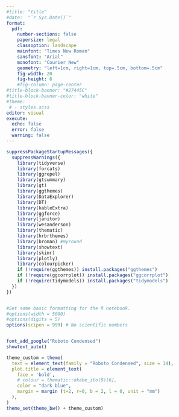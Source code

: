```yaml
---
#title: "title"
#date:  "`r Sys.Date()`"
format: 
  pdf:
    number-sections: false
    papersize: legal
    classoption: landscape
    mainfont: "Times New Roman"
    sansfont: "Arial"
    monofont: "Courier New"
    geometry: "left=1cm, right=1cm, top=.5cm, bottom=.5cm"
    fig-width: 20
    fig-height: 6
    #fig-column: page-center
#title-block-banner: "#27445C"
#title-block-banner-color: "white"
#theme: 
 # - styles.scss
editor: visual
execute: 
  echo: false
  error: false
  warning: false
---
```


```r
suppressPackageStartupMessages({
  suppressWarnings({
    library(tidyverse)
    library(forcats)
    library(ggrepel)
    library(gtsummary)
    library(gt)
    library(ggthemes)
    library(DataExplorer)
    library(DT)
    library(kableExtra)
    library(ggforce)
    library(janitor)
    library(wesanderson)
    library(thematic)
    library(hrbrthemes)
    library(broman) #myround
    library(showtext)
    library(skimr)
    library(plotly)
    library(colourpicker)
    if (!require(ggthemes)) install.packages("ggthemes")
    if (!require(ggcorrplot)) install.packages("ggcorrplot")
    if (!require(tidymodels)) install.packages("tidymodels")
  })
})


#Set some basic formatting for the R notebook. 
#options(width = 5000)
#options(digits = 5)
options(scipen = 999) # No scientific numbers 


font_add_google("Roboto Condensed")
showtext_auto()

theme_custom = theme(
  text = element_text(family = "Roboto Condensed", size = 14),
  plot.title = element_text(
    face = 'bold',
    # colour = thematic::okabe_ito(8)[6],
    color = "dark blue",
    margin = margin (t=2, r=0, b = 2, l = 0, unit = "mm")
  ),
)
theme_set(theme_bw() + theme_custom)






```

```r



```
